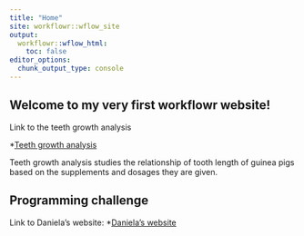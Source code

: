 ```yaml
---
title: "Home"
site: workflowr::wflow_site
output:
  workflowr::wflow_html:
    toc: false
editor_options:
  chunk_output_type: console
---
```


## Welcome to my very first workflowr website!


Link to the teeth growth analysis

*[Teeth growth analysis](teeth.html)

Teeth growth analysis studies the relationship of tooth length of guinea pigs based on the supplements and dosages they are given.



## Programming challenge 

Link to Daniela's website:
*[Daniela's website](https://dani-ol-vel.github.io/myproject/)
